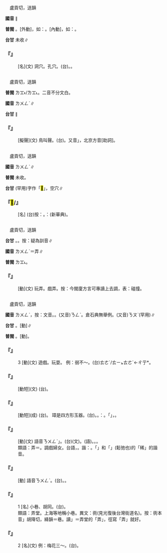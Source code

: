 
=={{ruby|<mark>&#xf9861;</mark>|ㄌㄨㄥˋ}}==

　盧貢切，送韻

'''國音''' {{ruby|(文)|ㄌㄨㄥˋ}}∥

'''普閩''' {{ruby|(文)|ㄌㆲ˫}}。{{ruby|(白)|ㄌㄤ˪}}[外動]，如：{{ruby|<mark>&#xf9861;</mark>|ㄌㄤ˪}}{{ruby|隙|ㄎㄧㄚㆷ}}。{{ruby|(語)|ㄌㄤ˫}}[內動]，如：{{ruby|<mark>&#xf9861;</mark>|ㄌㄤ˫}}{{ruby|空|ㄎㄤ}}。

'''台甘''' 未收∥

    

==='''『{{ruby|<mark>&#xf9861;</mark>|ㄌㄨㄥˋ}}』'''===
: [名](文) 洞穴。孔穴。(台){{ruby|山|ㄙㄨㆩ}}{{ruby|洞|ㄉㆲ˫}}。{{ruby|山|ㄙㄨㆩ}}{{ruby|空|ㄎㄤ}}。
    

=={{ruby|哢|ㄌㄨㄥˋ}}==

　盧貢切，送韻

'''普閩''' <rt>ㄌㆲ˫/ㄌㆲ˪</rt>。二音不分文白。

'''國音''' <rt>ㄌㄨㄥˋ</rt>∥

'''台甘''' {{ruby|(文)|ㄌㆲ˫}}∥

    

==='''『{{ruby|哢|ㄌㄨㄥˋ}}』'''===
: [擬聲](文) 鳥叫聲。(台){{ruby|鳥|ㄐㄧㄠˋ}}{{ruby|仔|ㄚ}}{{ruby|哮|ㄏㄠˋ}}{{ruby|丌|ㆤ}}{{ruby|聲|ㄒㄧㆩ}}。又音{{ruby|「|ㄋㄡˋ}}」，北京方音{{ruby|。|ㄋㄡ}}[助詞]。
    

=={{ruby|<mark>&#xf9c47;</mark>|ㄌㄨㄥˋ}}==

　盧貢切，送韻

'''國音''' <rt>ㄌㄨㄥˋ</rt>∥

'''普閩''' 未收。

'''台甘''' {{ruby|(文)|ㄌㆲ˫}}(罕用)字作「<mark>&#xf9c48;</mark>」，空穴∥

    

==='''『<mark>&#xf9c47;</mark>/{{ruby|<mark>&#xf9c48;</mark>|ㄌㄨㄥˋ}}』'''===
: [名] (台)按：{{ruby|壯|ㄗㆲ˪}}{{ruby|族|ㄗㆦㆶ ͘}}{{ruby|語|ㆣㄨˋ/ㆣㄧˋ}}。{{ruby|指|ㄍㄧˋ/ㄐㄧˋ}}{{ruby|石|ㄐㄧㄜㆷ ͘}}{{ruby|山|ㄙㄨㆩ}}{{ruby|間|ㄍㄢ}}{{ruby|平|ㄅㆪˊ/ㄅㆥˊ}}{{ruby|地|ㄉㄨㆤ˫/ㄉㆤ˫}}{{ruby|叫|ㄍㄧㄜ˪}}{{ruby|作|ㄗㄜ˪}}：{{ruby|<mark>&#xf9c47;</mark>|ㄌㆲ˫}}(新華典)。
    

=={{ruby|<mark>&#xffad2;</mark>|ㄌㄨㄥˋ}}==

　盧貢切，送韻

'''台甘''' {{ruby|(文)|ㄌㆲ˫}}。{{ruby|(語)|ㄌㄤ˫}}{{ruby|。|ㄊㄤ˫}}。按：疑為訓音∥

'''國音''' <rt>ㄌㄨㄥˋ</rt>＝弄∥

'''普閩''' <rt>ㄌㆲ˪</rt>。

    

==='''『{{ruby|<mark>&#xffad2;</mark>|ㄌㄨㄥˋ}}』'''===
: [動](文) 玩弄。戲弄。按：今閩廈方言可專讀上去調，表：碰撞。
    

=={{ruby|弄|ㄌㄨㄥˋ}}==

　盧貢切，送韻

'''國音''' <rt>ㄌㄨㄥˋ</rt>，按：文音。{{ruby|(語)|ㄋㄨㄥˋ}}。(又音)<rt>ㄋㄥˋ</rt>{{ruby|＝|ㄋㄨㄥˋ}}。倉石典無舉例。(又音)<rt>ㄋㄡˋ</rt>(罕用)∥

'''台甘''' {{ruby|(文)|ㄌㆲ˫}}。{{ruby|(語)|ㄌㄤ˫}}[動]∥

'''普閩''' {{ruby|(文)|ㄌㆲ˫}}。{{ruby|(語)|ㄌㄤ˫}}[動]。

    

==='''『{{ruby|弄|ㄌㄨㄥˋ}}』'''===
:3  [動](文) 遊戲。玩耍。 例：弱不{{ruby|好|ㄏㄠˋ}}～。(台){{ruby|細|ㄙㄨㆤ˪/ㄙㆤ˪}}{{ruby|漢|ㄏㄢ˪}}{{ruby|丌|ㆤ}}{{ruby|時|ㄒㄧˊ}}{{ruby|陣|ㄗㄨㄣ˫}}{{ruby|無|ㆠㄜˊ}}{{ruby|愛|ㄞ˪}}{{ruby|<mark>&#xffae6;</mark>|ㄑㄧㆵ}}{{ruby|<mark>&#xffaec;</mark>|ㄊㄜˊ/ㄊㄧㆤㆶ}}<rt>ㄊㄜˊ/ㄊㄧㆵ</rt><rt>ㄊㄜˊ</rt>←ㄔ亍*。
    

==='''『{{ruby|弄|ㄌㄨㄥˋ}}{{ruby|簫|ㄒㄧㄠ}}』'''===
: [動短](文) (台){{ruby|吹|ㄘㄨㆤ/ㄘㄨㄧ}}{{ruby|簫|ㄒㄧㄠ}}。
    

==='''『{{ruby|弄|ㄌㄨㄥˋ}}{{ruby|璋|ㄓㄤ}}』'''===
: [動短](成) (台){{ruby|弄|ㄌㆲ˫}}{{ruby|璋|ㄐㄧㆲ}}。 璋是四方形玉器。(台){{ruby|男|ㄌㆰˊ}}{{ruby|兒|ㆢㄧˊ/ㄌㄧˊ}}{{ruby|玩|ㄍㄨㄢˋ}}{{ruby|具|ㄍㄨ˫}}。{{ruby|所|ㄙㆦˋ}}{{ruby|以|ㄧˋ}}{{ruby|用|ㄧㆲ˫}}{{ruby|弄|ㄌㆲ˫}}{{ruby|璋|ㄐㄧㆲ}}{{ruby|表|ㄅㄧㄠˋ}}{{ruby|示|ㄒㄧ˫}}{{ruby|生|ㄒㆪ/ㄙㆥ}}{{ruby|查|ㄗㄚ}}{{ruby|夫|ㄅㆦ}}{{ruby|<mark>&#xffb51;</mark>|ㄍㄧㄣˋ}}{{ruby|仔|ㄚ}}。{{ruby|若|ㄋㄚ˫}}{{ruby|生|ㄙㆥ/ㄒㆪ}}{{ruby|查|ㄗㄚ}}{{ruby|某|ㆠㆦˋ}}{{ruby|<mark>&#xffb51;</mark>|ㆣㄧㄣˋ}}{{ruby|仔|ㄚ}}{{ruby|叫|ㄍㄧㄜ˪}}{{ruby|做|ㄗㄨㆤ˪/ㄗㄜ˪}}：{{ruby|弄|ㄌㆲ˫}}{{ruby|瓦|ㄨㄚˋ}}。「{{ruby|瓦|ㄨㄚˋ}}」{{ruby|是|ㄒㄧ˫}}{{ruby|紡|ㄆㄤˋ}}{{ruby|織|ㄐㄧㆵ}}{{ruby|丌|ㆤ}}{{ruby|錘|ㄉㄨㄧ˫}}{{ruby|仔|ㄚ}}，{{ruby|是|ㄒㄧ˫}}{{ruby|查|ㄗㄚ}}{{ruby|某|ㆠㆦˋ}}{{ruby|<mark>&#xffb51;</mark>|ㆣㄧㄣˋ}}{{ruby|仔|ㄚ}}{{ruby|丌|ㆤ}}{{ruby|玩|ㄍㄨㄢˋ}}{{ruby|具|ㄍㄨ˫}}。
    

==='''『{{ruby|戲|ㄒㄧˋ}}{{ruby|弄|ㄌㄨㄥˋ}}』'''===
: [動](文) 語音{{ruby|「|ㄒㄧˋ}}<rt>ㄋㄨㄥˋ</rt>」。(台){{ruby|戲|ㄏㄧ˪}}{{ruby|弄|ㄌㆲ˫}}(文)。{{ruby|戲|ㄏㄧ˪}}{{ruby|弄|ㄌㄤ˫}}(語)。{{ruby|<mark>&#xf8e78;</mark>|ㄅㆪ˪}}{{ruby|弄|ㄌㄤ˫}}。{{ruby|糟|ㄗㄠ}}{{ruby|躂|ㄊㄚㆵ}}。
:類語：{{ruby|喜|ㄏㄧˋ}}弄＝{{ruby|戲|ㄏㄧˋ}}{{ruby|弄|ㄗㄨㄥˋ}}。調戲婦女。台語，{{ruby|喜|ㄏㄧˋ}}{{ruby|弄|ㄌㄤ˫}}。諧：{{ruby|嬉|ㄏㄧ}}{{ruby|弄|ㄌㄤ˫}}。「{{ruby|嬉|ㄌㄧ}}」和「{{ruby|嘴|ㄘㄨㄧ˪}}{{ruby|仔|ㄚ}}{{ruby|稀|ㄏㄧ}}{{ruby|稀|ㄏㄧ}}」(鬆弛也)的「稀」的諧音。
:
    

==='''『{{ruby|玩|ㄨㄢˊ}}{{ruby|弄|ㄌㄨㄥˋ}}』'''===
: [動] 語音{{ruby|：|ㄨㄢˊ}}<rt>ㄋㄨㄥˋ</rt>。(台){{ruby|<mark>&#xf8e78;</mark>|ㄅㆪ˪}}{{ruby|弄|ㄌㄤ˫}}。{{ruby|欺|ㄎㄧ}}{{ruby|負|ㄏㄨ˫}}。
    

==='''『{{ruby|弄|ㄌㄨㄥˋ}}』'''===
:1  [名] 小巷、胡同。(台){{ruby|巷|ㄏㄤ˫}}{{ruby|仔|ㄚ}}。
:類語：弄堂。上海等地稱小巷。異文：衖(見光復後台灣街道名)。按：衖本音{{ruby|「|ㄒㄧㄤˋ}}」胡降切，絳韻＝巷。讀{{ruby|「|ㄌㄨㄥˋ}}」＝弄堂的「弄」，徑寫「弄」就好。
:
    

==='''『{{ruby|弄|ㄌㄨㄥˋ}}』'''===
:2  [名](文) 例：梅花三～。(台){{ruby|梅|ㄇㄨㄧˊ}}{{ruby|花|ㄏㄨㆤ}}{{ruby|三|ㄙㆰ}}{{ruby|弄|ㄌㆲ˫}}。
    
